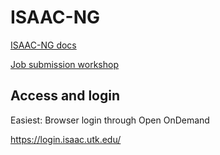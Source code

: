 # ISAAC-NG

[ISAAC-NG docs](https://oit.utk.edu/hpsc/isaac-open-enclave-new-kpb/)

[Job submission workshop](https://gist.github.com/izaakm/fe294a66be94113d60ff2dc220735646)

## Access and login

Easiest: Browser login through Open OnDemand

<https://login.isaac.utk.edu/>


